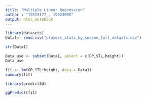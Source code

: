 ---
title: "Multiple Linear Regression"
author : "19523177 , 19523008"
output: html_notebook
---

```{r}
library(datasets)
Data1<- read.csv("players_stats_by_season_full_details.csv")
```

```{r}
str(Data1)
```

```{r}
Data_use <- subset(Data1, select = c(GP,STL,height))
Data_use
```
```{r}
fit <- lm(GP~STL+height, data = Data1)
summary(fit)
```


```{r}
library(predict3d)
```

```{r}
ggPredict(fit)
```



